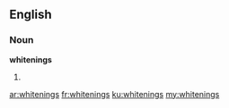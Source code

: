==English==
===Noun===
'''whitenings'''
#{{plural of|[[whitening]]}}

[[ar:whitenings]]
[[fr:whitenings]]
[[ku:whitenings]]
[[my:whitenings]]